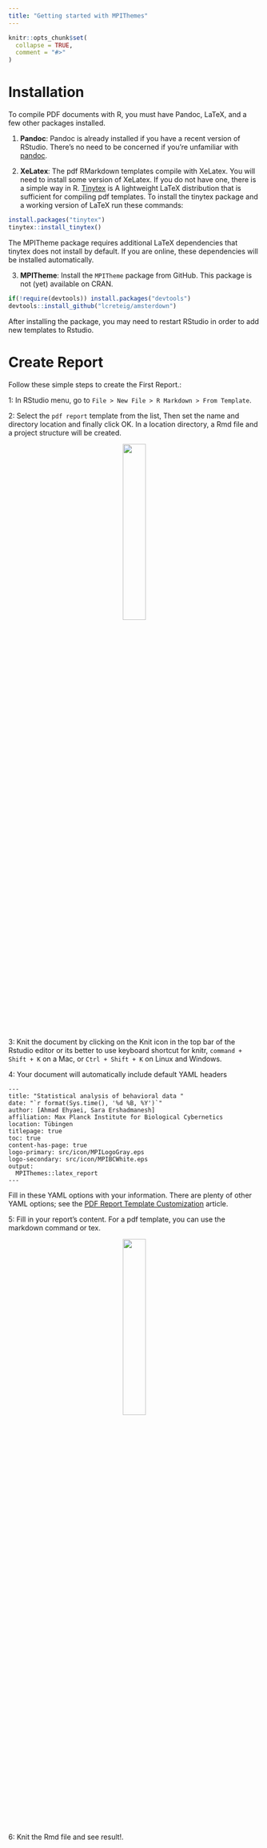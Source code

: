 ```yaml
---
title: "Getting started with MPIThemes"
---
```


```r
knitr::opts_chunk$set(
  collapse = TRUE,
  comment = "#>"
)
```

# Installation

To compile PDF documents with R, you must have Pandoc, LaTeX, and a few other packages installed.

1. **Pandoc**: Pandoc is already installed if you have a recent version of RStudio. 
There's no need to be concerned if you're unfamiliar with [pandoc](https://pandoc.org/).

2. **XeLatex**: The pdf RMarkdown templates compile with XeLatex. You will need to install some version of XeLatex. If you do not have one, there is a simple way in R. [Tinytex](https://yihui.org/tinytex/) is A lightweight LaTeX distribution that is sufficient for compiling pdf templates. To install the tinytex package and a working version of LaTeX run these commands:

``` r
install.packages("tinytex")
tinytex::install_tinytex()
```

The MPITheme package requires additional LaTeX dependencies that tinytex does not install by default. If you are online, these dependencies will be installed automatically.

3. **MPITheme**: Install the `MPITheme` package from GitHub. 
This package is not (yet) available on CRAN.

```r
if(!require(devtools)) install.packages("devtools") 
devtools::install_github("lcreteig/amsterdown") 
```

After installing the package, you may need to restart RStudio in order to add
new templates to Rstudio.

# Create Report

Follow these simple steps to create the First Report.:

1: In RStudio menu, go to `File > New File > R Markdown > From Template`.

2: Select the `pdf report` template from the list,
Then set the name and directory location and finally click OK.
In a location directory, a Rmd file and a project structure will be created.

<p align="center">
<img src="man/figures/choose_tamplate.png" width="30%"/>
</p>

3: Knit the document by clicking on the Knit icon in the top bar of the Rstudio editor
or its better to use keyboard shortcut for knitr,
`command + Shift + K` on a Mac, or `Ctrl + Shift + K` on Linux and Windows. 

4: Your document will automatically include default YAML headers

```
---
title: "Statistical analysis of behavioral data "
date: "`r format(Sys.time(), '%d %B, %Y')`"
author: [Ahmad Ehyaei, Sara Ershadmanesh]
affiliation: Max Planck Institute for Biological Cybernetics 
location: Tübingen
titlepage: true
toc: true
content-has-page: true
logo-primary: src/icon/MPILogoGray.eps
logo-secondary: src/icon/MPIBCWhite.eps
output:
  MPIThemes::latex_report
---
```

Fill in these YAML options with your information.
There are plenty of other YAML options; see the [PDF Report Template Customization](https://ehyaei.github.io/MPIThemes/articles/articles/pdf_report_template_customization.html) article.

5: Fill in your report's content. For a pdf template, you can use the markdown command or tex.

<p align="center">
<img src="man/figures/report_content.png" width="30%"/>
</p>

6: Knit the Rmd file and see result!.

